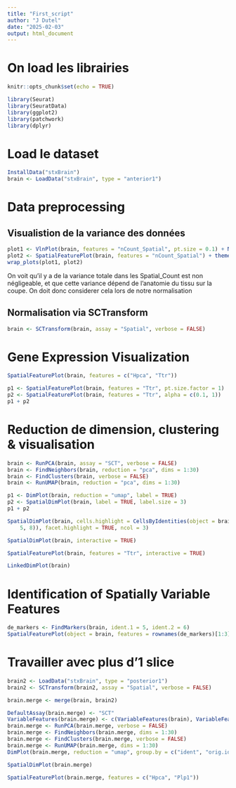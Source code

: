 ```yaml
---
title: "First_script"
author: "J Dutel"
date: "2025-02-03"
output: html_document
---
```


# On load les librairies

```r
knitr::opts_chunk$set(echo = TRUE)

library(Seurat)
library(SeuratData)
library(ggplot2)
library(patchwork)
library(dplyr)
```

# Load le dataset

```r
InstallData("stxBrain")
brain <- LoadData("stxBrain", type = "anterior1")
```

# Data preprocessing

## Visualistion de la variance des données
```r
plot1 <- VlnPlot(brain, features = "nCount_Spatial", pt.size = 0.1) + NoLegend()
plot2 <- SpatialFeaturePlot(brain, features = "nCount_Spatial") + theme(legend.position = "right")
wrap_plots(plot1, plot2)
```

On voit qu'il y a de la variance totale dans les Spatial_Count est non négligeable, et que cette variance dépend de l'anatomie du tissu sur la coupe. On doit donc considerer cela lors de notre normalisation

## Normalisation via SCTransform

```r
brain <- SCTransform(brain, assay = "Spatial", verbose = FALSE)
```

# Gene Expression Visualization

```r
SpatialFeaturePlot(brain, features = c("Hpca", "Ttr"))
```

```r
p1 <- SpatialFeaturePlot(brain, features = "Ttr", pt.size.factor = 1)
p2 <- SpatialFeaturePlot(brain, features = "Ttr", alpha = c(0.1, 1))
p1 + p2
```

# Reduction de dimension, clustering & visualisation

```r
brain <- RunPCA(brain, assay = "SCT", verbose = FALSE)
brain <- FindNeighbors(brain, reduction = "pca", dims = 1:30)
brain <- FindClusters(brain, verbose = FALSE)
brain <- RunUMAP(brain, reduction = "pca", dims = 1:30)
```

```r
p1 <- DimPlot(brain, reduction = "umap", label = TRUE)
p2 <- SpatialDimPlot(brain, label = TRUE, label.size = 3)
p1 + p2
```

```r
SpatialDimPlot(brain, cells.highlight = CellsByIdentities(object = brain, idents = c(2, 1, 4, 3,
    5, 8)), facet.highlight = TRUE, ncol = 3)
```

```r
SpatialDimPlot(brain, interactive = TRUE)
```

```r
SpatialFeaturePlot(brain, features = "Ttr", interactive = TRUE)
```

```r
LinkedDimPlot(brain)
```

# Identification of Spatially Variable Features 

```r
de_markers <- FindMarkers(brain, ident.1 = 5, ident.2 = 6)
SpatialFeaturePlot(object = brain, features = rownames(de_markers)[1:3], alpha = c(0.1, 1), ncol = 3)
```

# Travailler avec plus d'1 slice 

```r
brain2 <- LoadData("stxBrain", type = "posterior1")
brain2 <- SCTransform(brain2, assay = "Spatial", verbose = FALSE)
```

```r
brain.merge <- merge(brain, brain2)
```

```r
DefaultAssay(brain.merge) <- "SCT"
VariableFeatures(brain.merge) <- c(VariableFeatures(brain), VariableFeatures(brain2))
brain.merge <- RunPCA(brain.merge, verbose = FALSE)
brain.merge <- FindNeighbors(brain.merge, dims = 1:30)
brain.merge <- FindClusters(brain.merge, verbose = FALSE)
brain.merge <- RunUMAP(brain.merge, dims = 1:30)
DimPlot(brain.merge, reduction = "umap", group.by = c("ident", "orig.ident"))
```

```r
SpatialDimPlot(brain.merge)
```

```r
SpatialFeaturePlot(brain.merge, features = c("Hpca", "Plp1"))
```

